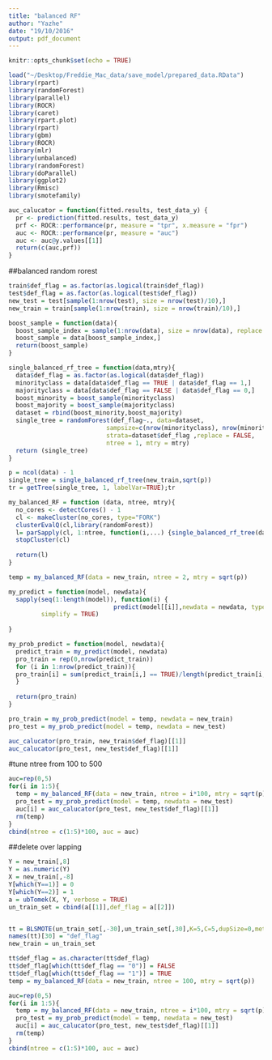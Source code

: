 ```yaml
---
title: "balanced RF"
author: "Yazhe"
date: "19/10/2016"
output: pdf_document
---
```


```r
knitr::opts_chunk$set(echo = TRUE)
```

```r
load("~/Desktop/Freddie_Mac_data/save_model/prepared_data.RData")
library(rpart)
library(randomForest)
library(parallel)
library(ROCR)
library(caret)
library(rpart.plot)
library(rpart)
library(gbm)
library(ROCR)
library(mlr)
library(unbalanced)
library(randomForest)
library(doParallel) 
library(ggplot2)
library(Rmisc)
library(smotefamily)
```

```r
auc_calucator = function(fitted.results, test_data_y) {
  pr <- prediction(fitted.results, test_data_y)
  prf <- ROCR::performance(pr, measure = "tpr", x.measure = "fpr")
  auc <- ROCR::performance(pr, measure = "auc")
  auc <- auc@y.values[[1]]
  return(c(auc,prf))
}
```

##balanced random rorest
```r
train$def_flag = as.factor(as.logical(train$def_flag))
test$def_flag = as.factor(as.logical(test$def_flag))
new_test = test[sample(1:nrow(test), size = nrow(test)/10),]
new_train = train[sample(1:nrow(train), size = nrow(train)/10),]
```

```r
boost_sample = function(data){
  boost_sample_index = sample(1:nrow(data), size = nrow(data), replace = TRUE)
  boost_sample = data[boost_sample_index,]
  return(boost_sample)
}
```

```r
single_balanced_rf_tree = function(data,mtry){
  data$def_flag = as.factor(as.logical(data$def_flag))
  minorityclass = data[data$def_flag == TRUE | data$def_flag == 1,]
  majorityclass = data[data$def_flag == FALSE | data$def_flag == 0,]
  boost_minority = boost_sample(minorityclass)
  boost_majority = boost_sample(majorityclass)
  dataset = rbind(boost_minority,boost_majority)
  single_tree = randomForest(def_flag~., data=dataset, 
                           sampsize=c(nrow(minorityclass), nrow(minorityclass)), 
                           strata=dataset$def_flag ,replace = FALSE, 
                           ntree = 1, mtry = mtry)
  return (single_tree)
}
```


```r
p = ncol(data) - 1
single_tree = single_balanced_rf_tree(new_train,sqrt(p))
tr = getTree(single_tree, 1, labelVar=TRUE);tr
```

```r
my_balanced_RF = function (data, ntree, mtry){
  no_cores <- detectCores() - 1
  cl <- makeCluster(no_cores, type="FORK") 
  clusterEvalQ(cl,library(randomForest))
  l= parSapply(cl, 1:ntree, function(i,...) {single_balanced_rf_tree(data,mtry)},simplify = FALSE)
  stopCluster(cl)
  
  return(l)
}
```

```r
temp = my_balanced_RF(data = new_train, ntree = 2, mtry = sqrt(p))
```

```r
my_predict = function(model, newdata){
  sapply(seq(1:length(model)), function(i) {
                             predict(model[[i]],newdata = newdata, type="response")},
         simplify = TRUE)
         
}
```

```r
my_prob_predict = function(model, newdata){
  predict_train = my_predict(model, newdata)
  pro_train = rep(0,nrow(predict_train))
  for (i in 1:nrow(predict_train)){
  pro_train[i] = sum(predict_train[i,] == TRUE)/length(predict_train[i,] == TRUE)
  }
  
  return(pro_train)
}
```

```r
pro_train = my_prob_predict(model = temp, newdata = new_train)
pro_test = my_prob_predict(model = temp, newdata = new_test)
```

```r
auc_calucator(pro_train, new_train$def_flag)[[1]]
auc_calucator(pro_test, new_test$def_flag)[[1]]
```

#tune ntree from 100 to 500
```r
auc=rep(0,5)
for(i in 1:5){
  temp = my_balanced_RF(data = new_train, ntree = i*100, mtry = sqrt(p))
  pro_test = my_prob_predict(model = temp, newdata = new_test)
  auc[i] = auc_calucator(pro_test, new_test$def_flag)[[1]]
  rm(temp)
}
cbind(ntree = c(1:5)*100, auc = auc)
```


##delete over lapping
```r
Y = new_train[,8]
Y = as.numeric(Y)
X = new_train[,-8]
Y[which(Y==1)] = 0
Y[which(Y==2)] = 1
a = ubTomek(X, Y, verbose = TRUE)
un_train_set = cbind(a[[1]],def_flag = a[[2]])


tt = BLSMOTE(un_train_set[,-30],un_train_set[,30],K=5,C=5,dupSize=0,method =c("type2"))$data
names(tt)[30] = "def_flag"
new_train = un_train_set
```

```r
tt$def_flag = as.character(tt$def_flag)
tt$def_flag[which(tt$def_flag == "0")] = FALSE
tt$def_flag[which(tt$def_flag == "1")] = TRUE
temp = my_balanced_RF(data = new_train, ntree = 100, mtry = sqrt(p))
```

```r
auc=rep(0,5)
for(i in 1:5){
  temp = my_balanced_RF(data = new_train, ntree = i*100, mtry = sqrt(p))
  pro_test = my_prob_predict(model = temp, newdata = new_test)
  auc[i] = auc_calucator(pro_test, new_test$def_flag)[[1]]
  rm(temp)
}
cbind(ntree = c(1:5)*100, auc = auc)
```
